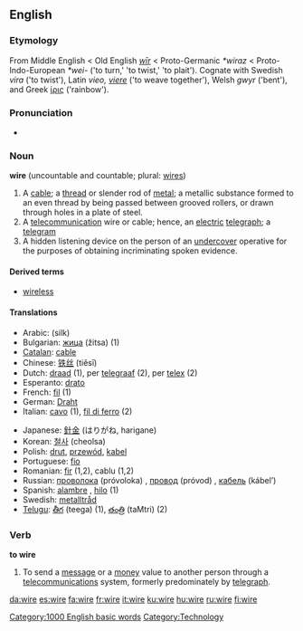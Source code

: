 ==English==

===Etymology===
From Middle English < Old English ''[[wir#Old English|wīr]]'' < Proto-Germanic ''*wiraz'' < Proto-Indo-European ''*wei-'' ('to turn,' 'to twist,' 'to plait'). Cognate with Swedish ''vira'' ('to twist'), Latin ''vieo, [[viere]]'' ('to weave together'), Welsh ''gwyr'' ('bent'), and Greek [[ίρις]] ('rainbow').

===Pronunciation===
*{{audio|en-us-wire.ogg|Audio (US)}}

===Noun===
{{wikipedia}}
'''wire''' (uncountable and countable; plural: [[wires]])

# A [[cable]]; a [[thread]] or slender rod of [[metal]]; a metallic substance formed to an even thread by being passed between grooved rollers, or drawn through holes in a plate of steel.
# A [[telecommunication]] wire or cable; hence, an [[electric]] [[telegraph]]; a [[telegram]] 
# A hidden listening device on the person of an [[undercover]] operative for the purposes of obtaining incriminating spoken evidence.

====Derived terms====
*[[wireless]]

====Translations====
{{top}}
*Arabic: {{ARchar|[[سلك]]}} (silk)
*Bulgarian: [[жица]] (žitsa) {{f}} (1)
*[[Catalan]]: [[cable#Catalan|cable]] {{m}} 
*Chinese: [[铁丝]] (tiěsī)
*Dutch: [[draad]] {{m}} (1), per [[telegraaf]] {{m}} (2), per [[telex]] {{m}} (2)
*Esperanto: [[drato]]
*French: [[fil]] {{m}} (1)
*German: [[Draht]]
*Italian: [[cavo]] {{m}} (1), [[fil di ferro]] (2)
{{mid}}
*Japanese: [[針金]] (はりがね, harigane)
*Korean: [[철사]] (cheolsa)
*Polish: [[drut]], [[przewód]], [[kabel]] {{m}}
*Portuguese: [[fio]] {{m}}
*Romanian: [[fir]] {{n}} (1,2), cablu {{n}} (1,2)
*Russian: [[проволока]] (próvoloka) {{f}}, [[провод]] (próvod) {{m}}, [[кабель]] (kábel’) {{m}}
*Spanish: [[alambre]] {{m}}, [[hilo]] {{m}} (1)
*Swedish: [[metalltråd]]
*[[Telugu]]: [[తీగ]] (teega) (1), [[తంత్రి]] (taMtri) (2)
{{bottom}}

===Verb===
'''to wire'''

#To send a [[message]] or a [[money]] value to another person through a [[telecommunications]] system, formerly predominately by [[telegraph]].

[[Category:1000 English basic words]]
[[Category:Technology]]

[[da:wire]]
[[es:wire]]
[[fa:wire]]
[[fr:wire]]
[[it:wire]]
[[ku:wire]]
[[hu:wire]]
[[ru:wire]]
[[fi:wire]]